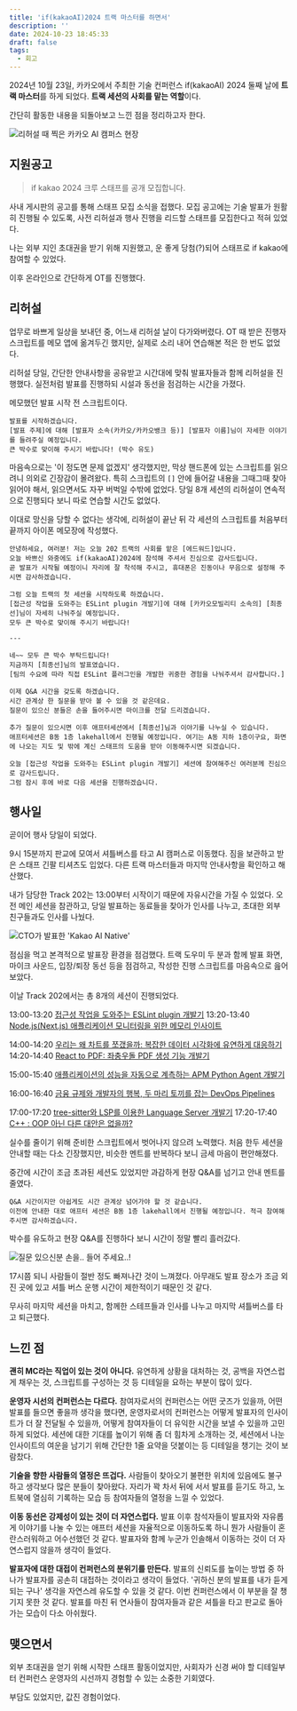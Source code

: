 ```yaml
---
title: 'if(kakaoAI)2024 트랙 마스터를 하면서'
description: ''
date: 2024-10-23 18:45:33
draft: false
tags:
  - 회고
---
```


2024년 10월 23일, 카카오에서 주최한 기술 컨퍼런스 if(kakaoAI) 2024 둘째 날에 **트랙 마스터**를 하게 되었다. **트랙 세션의 사회를 맡는 역할**이다.

간단히 활동한 내용을 되돌아보고 느낀 점을 정리하고자 한다.

![리허설 때 찍은 카카오 AI 캠퍼스 현장](/img/ifkakao-24-staff/250615-231510.avif)

## 지원공고

> if kakao 2024 크루 스태프를 공개 모집합니다.

사내 게시판의 공고를 통해 스태프 모집 소식을 접했다. 모집 공고에는 기술 발표가 원활히 진행될 수 있도록, 사전 리허설과 행사 진행을 리드할 스태프를 모집한다고 적혀 있었다.

나는 외부 지인 초대권을 받기 위해 지원했고, 운 좋게 당첨(?)되어 스태프로 if kakao에 참여할 수 있었다.

이후 온라인으로 간단하게 OT를 진행했다.

## 리허설

업무로 바쁘게 일상을 보내던 중, 어느새 리허설 날이 다가와버렸다. OT 때 받은 진행자 스크립트를 메모 앱에 옮겨두긴 했지만, 실제로 소리 내어 연습해본 적은 한 번도 없었다.

리허설 당일, 간단한 안내사항을 공유받고 시간대에 맞춰 발표자들과 함께 리허설을 진행했다. 실전처럼 발표를 진행하되 시설과 동선을 점검하는 시간을 가졌다.

메모했던 발표 시작 전 스크립트이다.

```
발표를 시작하겠습니다.
[발표 주제]에 대해 [발표자 소속(카카오/카카오뱅크 등)] [발표자 이름]님이 자세한 이야기를 들려주실 예정입니다.
큰 박수로 맞이해 주시기 바랍니다! (박수 유도)
```

마음속으로는 '이 정도면 문제 없겠지' 생각했지만, 막상 핸드폰에 있는 스크립트를 읽으려니 의외로 긴장감이 몰려왔다. 특히 스크립트의 `[]` 안에 들어갈 내용을 그때그때 찾아 읽어야 해서, 읽으면서도 자꾸 버벅일 수밖에 없었다. 당일 8개 세션의 리허설이 연속적으로 진행되다 보니 따로 연습할 시간도 없었다.

이대로 망신을 당할 수 없다는 생각에, 리허설이 끝난 뒤 각 세션의 스크립트를 처음부터 끝까지 아이폰 메모장에 작성했다.

```
안녕하세요, 여러분! 저는 오늘 202 트랙의 사회를 맡은 [에드워드]입니다.
오늘 바쁘신 와중에도 if(kakaoAI)2024에 참석해 주셔서 진심으로 감사드립니다.
곧 발표가 시작될 예정이니 자리에 잘 착석해 주시고, 휴대폰은 진동이나 무음으로 설정해 주시면 감사하겠습니다.

그럼 오늘 트랙의 첫 세션을 시작하도록 하겠습니다.
[접근성 작업을 도와주는 ESLint plugin 개발기]에 대해 [카카오모빌리티 소속의] [최종선]님이 자세히 나눠주실 예정입니다.
모두 큰 박수로 맞이해 주시기 바랍니다!

---

네~~ 모두 큰 박수 부탁드립니다!
지금까지 [최종선]님의 발표였습니다.
[팀의 수요에 따라 직접 ESLint 플러그인을 개발한 귀중한 경험을 나눠주셔서 감사합니다.]

이제 Q&A 시간을 갖도록 하겠습니다.
시간 관계상 한 질문을 받아 볼 수 있을 것 같은데요.
질문이 있으신 분들은 손을 들어주시면 마이크를 전달 드리겠습니다.

추가 질문이 있으시면 이후 애프터세션에서 [최종선]님과 이야기를 나누실 수 있습니다.
애프터세션은 B동 1층 lakehall에서 진행될 예정입니다. 여기는 A동 지하 1층이구요, 화면에 나오는 지도 및 밖에 계신 스태프의 도움을 받아 이동해주시면 되겠습니다.

오늘 [접근성 작업을 도와주는 ESLint plugin 개발기] 세션에 참여해주신 여러분께 진심으로 감사드립니다.
그럼 잠시 후에 바로 다음 세션을 진행하겠습니다.
```

## 행사일

곧이어 행사 당일이 되었다.

9시 15분까지 판교에 모여서 셔틀버스를 타고 AI 캠퍼스로 이동했다.
짐을 보관하고 받은 스태프 긴팔 티셔츠도 입었다. 다른 트랙 마스터들과 마지막 안내사항을 확인하고 해산했다.

내가 담당한 Track 202는 13:00부터 시작이기 때문에 자유시간을 가질 수 있었다.
오전 메인 세션을 참관하고, 당일 발표하는 동료들을 찾아가 인사를 나누고, 초대한 외부 친구들과도 인사를 나눴다.

![CTO가 발표한 'Kakao AI Native'](/img/ifkakao-24-staff/250621-151622.avif)

점심을 먹고 본격적으로 발표장 환경을 점검했다.
트랙 도우미 두 분과 함께 발표 화면, 마이크 사운드, 입장/퇴장 동선 등을 점검하고, 작성한 진행 스크립트를 마음속으로 읊어 보았다.

이날 Track 202에서는 총 8개의 세션이 진행되었다.

13:00-13:20 [접근성 작업을 도와주는 ESLint plugin 개발기](https://if.kakao.com/2024/session/39)
13:20-13:40 [Node.js(Next.js) 애플리케이션 모니터링을 위한 메모리 인사이트](https://if.kakao.com/2024/session/40)

14:00-14:20 [우리는 왜 차트를 쪼갰을까: 복잡한 데이터 시각화에 유연하게 대응하기](https://if.kakao.com/2024/session/46)
14:20-14:40 [React to PDF: 좌충우돌 PDF 생성 기능 개발기](https://if.kakao.com/2024/session/47)

15:00-15:40 [애플리케이션의 성능을 자동으로 계측하는 APM Python Agent 개발기](https://if.kakao.com/2024/session/52)

16:00-16:40 [금융 규제와 개발자의 행복, 두 마리 토끼를 잡는 DevOps Pipelines](https://if.kakao.com/2024/session/57)

17:00-17:20 [tree-sitter와 LSP를 이용한 Language Server 개발기](https://if.kakao.com/2024/session/64)
17:20-17:40 [C++ : OOP 아닌 다른 대안은 없을까?](https://if.kakao.com/2024/session/65)

실수를 줄이기 위해 준비한 스크립트에서 벗어나지 않으려 노력했다.
처음 한두 세션을 안내할 때는 다소 긴장했지만, 비슷한 멘트를 반복하다 보니 금세 마음이 편안해졌다.

중간에 시간이 조금 초과된 세션도 있었지만 과감하게 현장 Q&A를 넘기고 안내 멘트를 줄였다.

```
Q&A 시간이지만 아쉽게도 시간 관계상 넘어가야 할 것 같습니다.
이전에 안내한 대로 애프터 세션은 B동 1층 lakehall에서 진행될 예정입니다. 적극 참여해주시면 감사하겠습니다.
```

박수를 유도하고 현장 Q&A를 진행하다 보니 시간이 정말 빨리 흘러갔다.

![질문 있으신분 손을.. 들어 주세요..!](/img/ifkakao-24-staff/250615-231142.avif)

17시쯤 되니 사람들이 절반 정도 빠져나간 것이 느껴졌다.
아무래도 발표 장소가 조금 외진 곳에 있고 셔틀 버스 운행 시간이 제한적이기 때문인 것 같다.

무사히 마지막 세션을 마치고, 함께한 스테프들과 인사를 나누고 마지막 셔틀버스를 타고 퇴근했다.

## 느낀 점

**괜히 MC라는 직업이 있는 것이 아니다.**
유연하게 상황을 대처하는 것, 공백을 자연스럽게 채우는 것, 스크립트를 구성하는 것 등 디테일을 요하는 부분이 많이 있다.

**운영자 시선의 컨퍼런스는 다르다.**
참여자로서의 컨퍼런스는 어떤 굿즈가 있을까, 어떤 발표를 들으면 좋을까 생각을 했다면, 운영자로서의 컨퍼런스는 어떻게 발표자의 인사이트가 더 잘 전달될 수 있을까, 어떻게 참여자들이 더 유익한 시간을 보낼 수 있을까 고민하게 되었다. 세션에 대한 기대를 높이기 위해 좀 더 힘차게 소개하는 것, 세션에서 나눈 인사이트의 여운을 남기기 위해 간단한 1줄 요약을 덧붙이는 등 디테일을 챙기는 것이 보람찼다.

**기술을 향한 사람들의 열정은 뜨겁다.**
사람들이 찾아오기 불편한 위치에 있음에도 불구하고 생각보다 많은 분들이 찾아왔다. 자리가 꽉 차서 뒤에 서서 발표를 듣기도 하고, 노트북에 열심히 기록하는 모습 등 참여자들의 열정을 느낄 수 있었다.

**이동 동선은 강제성이 있는 것이 더 자연스럽다.**
발표 이후 참석자들이 발표자와 자유롭게 이야기를 나눌 수 있는 애프터 세션을 자율적으로 이동하도록 하니 뭔가 사람들이 혼란스러워하고 어수선했던 것 같다. 발표자와 함께 누군가 인솔해서 이동하는 것이 더 자연스럽지 않을까 생각이 들었다.

**발표자에 대한 대접이 컨퍼런스의 분위기를 만든다.**
발표의 신뢰도를 높이는 방법 중 하나가 발표자를 공손히 대접하는 것이라고 생각이 들었다. '귀하신 분의 발표를 내가 듣게 되는 구나' 생각을 자연스레 유도할 수 있을 것 같다. 이번 컨퍼런스에서 이 부분을 잘 챙기지 못한 것 같다. 발표를 마친 뒤 연사들이 참여자들과 같은 셔틀을 타고 판교로 돌아가는 모습이 다소 아쉬웠다.

## 맺으면서

외부 초대권을 얻기 위해 시작한 스태프 활동이었지만, 사회자가 신경 써야 할 디테일부터 컨퍼런스 운영자의 시선까지 경험할 수 있는 소중한 기회였다.

부담도 있었지만, 값진 경험이었다.
